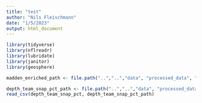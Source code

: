 ```yaml
---
title: "test"
author: "Nils Fleischmann"
date: "1/5/2023"
output: html_document
---
```


```r
library(tidyverse)
library(nflreadr)
library(lubridate)
library(janitor)
library(geosphere)
```


```r
madden_enriched_path <- file.path("..","..","data", "processed_data", "madden_with_depth_team.csv")

depth_team_snap_pct_path <- file.path("..","..","data", "processed_data", "depth_team_snap_pct.csv")
read_csv(depth_team_snap_pct, depth_team_snap_pct_path)
```

